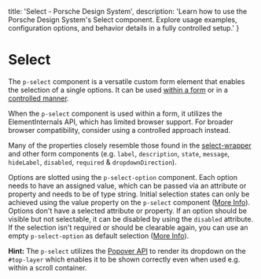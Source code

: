 
  title: 'Select - Porsche Design System',
  description: 'Learn how to use the Porsche Design System\'s Select component. Explore usage examples, configuration options, and behavior details in a fully controlled setup.'
}

# Select <ComponentStatus tagName="p-select"></ComponentStatus>

The `p-select` component is a versatile custom form element that enables the selection of a single options. It can be
used [within a form](components/select/examples#form) or in a
[controlled manner](components/select/examples#controlled).

<Notification heading="Attention" heading-tag="h2" state="warning">
  When the <code>p-select</code> component is used within a form, it utilizes the
  <Link href="https://developer.mozilla.org/en-US/docs/Web/API/ElementInternals">ElementInternals</Link> API, which has limited
  browser support. For broader browser compatibility, consider using a
  <Link href="components/select/examples#controlled">controlled</Link> approach instead.
</Notification>

Many of the properties closely resemble those found in the [select-wrapper](/components/select-wrapper/examples/) and
other form components (e.g. `label`, `description`, `state`, `message`, `hideLabel`, `disabled`, `required` &
`dropdownDirection`).

Options are slotted using the `p-select-option` component. Each option needs to have an assigned value, which can be
passed via an attribute or property and needs to be of type string. Initial selection states can only be achieved using
the value property on the `p-select` component ([More Info](/components/select/examples/#set-value)). Options don't have a
selected attribute or property. If an option should be visible but not selectable, it can be disabled by using the
`disabled` attribute. If the selection isn't required or should be clearable again, you can use an empty
`p-select-option` as default selection ([More Info](/components/select/examples/#empty)).

**Hint:** The `p-select` utilizes the [Popover API](https://developer.mozilla.org/en-US/docs/Web/API/Popover_API) to render its dropdown on the `#top-layer` which enables it to be shown correctly even when used e.g. within a scroll container.

<Configurator tagName="p-select" story={selectStory} />
